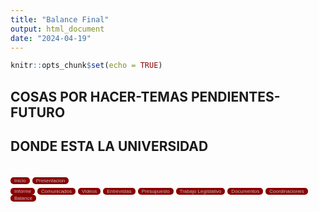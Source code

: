 ```yaml
---
title: "Balance Final"
output: html_document
date: "2024-04-19"
---
```


```r
knitr::opts_chunk$set(echo = TRUE)
```

## COSAS POR HACER-TEMAS PENDIENTES-FUTURO

## DONDE ESTA LA UNIVERSIDAD



<style>
.button-container {
  display: grid;
  grid-template-columns: repeat(1, 1fr); /* Organiza en 3 columnas */
  grid-gap: 5px; /* Espacio entre botones */
}

.button-container button {
  font-size: 8px;
  background-color:  #8B0000; /* Cambia el color de fondo de los botones a naranja */
  color: #C0C0C0; /* Cambia el color del texto de los botones a gris plateado */
  border: none;
  border-radius: 5px;
  cursor: pointer;
}

.button-container button:hover {
  background-color: #FF6347; /* Cambia el color de fondo al pasar el ratón sobre los botones */
}
</style>

<div class="button-container">
  <button onclick="location.href='index.html'">Inicio</button>
  <button onclick="location.href='Presentacion.html'">Presentacion</button>  
  <button onclick="location.href='Informes.html'">Informe</button>
  <button onclick="location.href='Comunicados.html'">Comunicados</button>
  <button onclick="location.href='Videos.html'">Videos</button>
  <button onclick="location.href='Entrevistas.html'">Entrevistas</button>
  <button onclick="location.href='Presupuesto.html'">Presupuesto</button>
  <button onclick="location.href='TrabajoLegislativo.html'">Trabajo Legislativo</button>
  <button onclick="location.href='Documentos.html'">Documentos</button>
  <button onclick="location.href='Coordinaciones.html'">Coordinaciones</button>
  <button onclick="location.href='Balance.html'">Balance</button>
</div>

